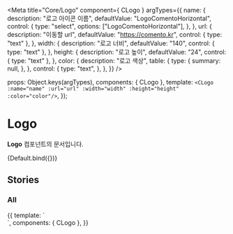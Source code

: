 
<Meta
  title="Core/Logo"
  component={ CLogo }
  argTypes={{
    name: {
      description: "로고 아이콘 이름",
      defaultValue: "LogoComentoHorizontal",
      control: {
        type: "select",
        options: ["LogoComentoHorizontal"],
      },
    },
    url: {
      description: "이동할 url",
      defaultValue: "https://comento.kr",
      control: { type: "text" },
    },
    width: {
      description: "로고 너비",
      defaultValue: "140",
      control: { type: "text" },
    },
    height: {
      description: "로고 높이",
      defaultValue: "24",
      control: { type: "text" },
    },
    color: {
      description: "로고 색상",
      table: {
        type: {
          summary: null,
        },
      },
      control: {
        type: "text",
      },
    },
  }}
/>

  props: Object.keys(argTypes),
  components: { CLogo },
  template:
    `<CLogo :name="name" :url="url" :width="width" :height="height" :color="color"/>`,
});

# Logo

**Logo** 컴포넌트의 문서입니다.

<Story name="Default" height="100px">
  {Default.bind({})}
</Story>

<ArgsTable story="Default" />

## Stories
### All
<Canvas>
    <Story name="All" height="100px">
        {{
            template: `
                <div>
                  <CLogo color="primary" class="p-14" />
                  <CLogo color="#353535" class="p-14"  />
                  <div style="background: rgba(18, 109, 93, 0.7);" class="d-inline-block p-14">
                    <CLogo color="white"  />
                  </div>
                </div>
            `,
            components: { CLogo },
        }}
    </Story>
</Canvas>
